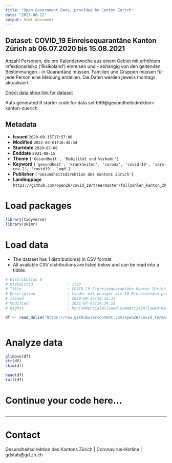 ```yaml
---
title: "Open Government Data, provided by Canton Zurich"
date: "2023-06-12"
output: html_document
---
```


## Dataset: COVID_19 Einreisequarantäne Kanton Zürich ab 06.07.2020 bis 15.08.2021

Anzahl Personen, die pro Kalenderwoche aus einem Gebiet mit erhöhtem Infektionsrisiko ('Risikoland') einreisen und - abhängig von den geltenden Bestimmungen - in Quarantäne müssen. Familien und Gruppen müssen für jede Person eine Meldung erstellen. Die Daten werden jeweils montags aktualisiert.

[Direct data shop link for dataset](https://www.zh.ch/de/politik-staat/opendata.zhweb-noredirect.zhweb-cache.html#/datasets/699@gesundheitsdirektion-kanton-zuerich)

Auto generated R starter code for data set 699@gesundheitsdirektion-kanton-zuerich.

## Metadata

- **Issued** `2020-09-15T17:57:00`
- **Modified** `2022-03-01T16:48:34`
- **Startdate** `2020-07-06`
- **Enddate** `2021-08-15`
- **Theme** `['Gesundheit', 'Mobilität und Verkehr']`
- **Keyword** `['gesundheit', 'krankheiten', 'corona', 'covid-19', 'sars-cov-2', 'covid19', 'ogd']`
- **Publisher** `['Gesundheitsdirektion des Kantons Zürich']`
- **Landingpage** `https://github.com/openZH/covid_19/tree/master/fallzahlen_kanton_zh`


# Load packages

```r

library(tidyverse)
library(skimr)

```

# Load data

-   The dataset has 1 distribution(s) in CSV format.
-   All available CSV distributions are listed below and can be read into a tibble.

```r

# Distribution 0
# Ktzhdistid               : 1722
# Title                    : COVID_19 Einreisequarantäne Kanton Zürich - Einreisen aus Risikoländern nach Kalenderwoche
# Description              : Länder mit weniger als 10 Einreisenden pro Kalenderwoche (KW) werden in der Kategorie 'andere' zusammengefasst. In den KW 52, 53 und 1/2021 ist teils alleine die Kategorie 'andere' vorhanden, in der die Einreisenden aus *allen* Ländern insgesamt zusammengefasst sind. Grund: Vom 22.12.2020 bis zum 05.01.2021 konnten die Einreisenden das Land nicht eingeben, aus dem sie einreisten.
# Issued                   : 2020-09-15T18:16:33
# Modified                 : 2021-07-05T14:34:16
# Rights                   : NonCommercialAllowed-CommercialAllowed-ReferenceRequired

df <- read_delim('https://raw.githubusercontent.com/openZH/covid_19/master/fallzahlen_kanton_zh/COVID19_Einreisequarantaene_pro_KW.csv')



```

# Analyze data

```r

glimpse(df)
str(df)
skim(df)

head(df)
tail(df)

```

# Continue your code here...

```r

```

------------------------------------------------------------------------

# Contact

Gesundheitsdirektion des Kantons Zürich | Coronavirus-Hotline | gdstab@gd.zh.ch

